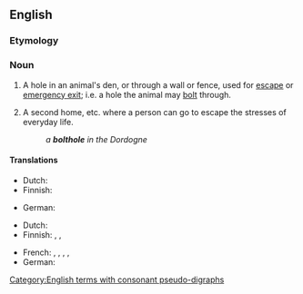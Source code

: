 {{also|bolt-hole}}
==English==

===Etymology===
{{compound|en|bolt|hole}}

===Noun===
{{en-noun}}

# A hole in an animal's den, or through a wall or fence, used for [[escape]] or [[emergency exit]]; i.e. a hole the animal may [[bolt]] through.
# {{lb|en|figurative}} A second home, etc. where a person can go to escape the stresses of everyday life.
#: ''a '''bolthole''' in the Dordogne''

====Translations====
{{trans-top|hole used for escape}}
* Dutch: {{t|nl|ontsnappingsgat|n|}}
* Finnish: {{t|fi|pakoaukko}}
{{trans-mid}}
* German: {{t+|de|Schlupfloch|n}}
{{trans-bottom}}

{{trans-top|second home}}
* Dutch: {{t+|nl|buitenverblijf|n|}}
* Finnish: {{t+|fi|piilopaikka}}, {{t|fi|suojapaikka}}, {{t+|fi|turvapaikka}}
{{trans-mid}}
* French: {{t+|fr|refuge|m}}, {{t+|fr|repaire|m}}, {{t+|fr|tanière|f}}, {{t+|fr|sanctuaire|m}}, {{t|fr|havre de paix|m}}
* German: {{t+|de|Unterschlupf|m}}
{{trans-bottom}}

[[Category:English terms with consonant pseudo-digraphs]]